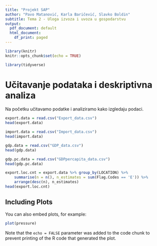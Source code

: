 ```yaml
---
title: "Projekt SAP"
author: "Pavo Matanović, Karla Baričević, Slavko Boldin"
subtitle: Tema 2 - Uloga izvoza i uvoza u gospodarstvu
output:
  pdf_document: default
  html_document:
    df_print: paged
---
```


```r
library(knitr)
knitr::opts_chunk$set(echo = TRUE)

library(tidyverse)
```

# Učitavanje podataka i deskriptivna analiza

Na početku učitavamo podatke i analiziramo kako izgledaju podaci.

```r
export.data = read.csv("Export_data.csv")
head(export.data)

import.data = read.csv("Import_data.csv")
head(import.data)

gdp.data = read.csv("GDP_data.csv")
head(gdp.data)

gdp.pc.data = read.csv("GDPpercapita_data.csv")
head(gdp.pc.data)
```

```r
export.loc.cnt = export.data %>% group_by(LOCATION) %>%
    summarise(n = n(), n_estimates = sum(Flag.Codes == 'E')) %>%
    arrange(desc(n), n_estimates)
head(export.loc.cnt)
```



## Including Plots

You can also embed plots, for example:

```r
plot(pressure)
```

Note that the `echo = FALSE` parameter was added to the code chunk to prevent printing of the R code that generated the plot.
